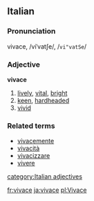 ==Italian==
===Pronunciation===
vivace, /viˈvatʃe/, /<tt>vi"vatSe</tt>/
===Adjective===
'''vivace'''

# [[lively]], [[vital]], [[bright]]
# [[keen]], [[hardheaded]]
# [[vivid]]

===Related terms===
*[[vivacemente]]
*[[vivacità]]
*[[vivacizzare]]
*[[vivere]]
[[category:Italian adjectives]]

[[fr:vivace]]
[[ja:vivace]]
[[pl:Vivace]]